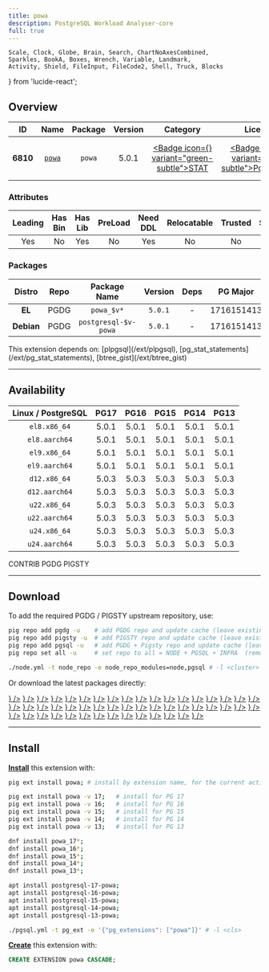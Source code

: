 ```yaml
---
title: powa
description: PostgreSQL Workload Analyser-core
full: true
---
```


    Scale, Clock, Globe, Brain, Search, ChartNoAxesCombined,
    Sparkles, BookA, Boxes, Wrench, Variable, Landmark,
    Activity, Shield, FileInput, FileCode2, Shell, Truck, Blocks
} from 'lucide-react';

## Overview

| <TooltipIconButton tooltip="Extension unique identifier" side="top">ID</TooltipIconButton> | <TooltipIconButton tooltip="Extension name" side="top">Name</TooltipIconButton> | <TooltipIconButton tooltip="Package name for installation" side="top">Package</TooltipIconButton> | <TooltipIconButton tooltip="Latest available extension version" side="top">Version</TooltipIconButton> | <TooltipIconButton tooltip="Extension category" side="top">Category</TooltipIconButton> | <TooltipIconButton tooltip="Open source license" side="top">License</TooltipIconButton> | <TooltipIconButton tooltip="Programming language" side="top">Lang</TooltipIconButton> |
|:--------:|:--------:|:----------:|:--------------:|:---------------------------------------:|:------------------------------------------------------:|:----:|
| **6810** | [`powa`](https://github.com/powa-team/powa) | `powa` | 5.0.1 | <a href="/ext/stat" className="no-underline"><Badge icon={<Activity />} variant="green-subtle">STAT</Badge></a> | <a href="/ext/list/license#postgresql" className="no-underline"><Badge icon={<Scale />} variant="blue-subtle">PostgreSQL</Badge></a> | <a href="/ext/list/lang#python"><Badge icon={<FileCode2 />} variant="blue-subtle">Python</Badge></a> |

### Attributes

| <TooltipIconButton tooltip="The Primary Leading extension in the Package" side="top">Leading</TooltipIconButton> | <TooltipIconButton tooltip="Contains binary utils" side="top">Has Bin</TooltipIconButton> | <TooltipIconButton tooltip="Contains .so shared library files" side="top">Has Lib</TooltipIconButton> | <TooltipIconButton tooltip="Requires preloading via shared_preload_libraries" side="top">PreLoad</TooltipIconButton> | <TooltipIconButton tooltip="Requires CREATE EXTENSION DDL command" side="top">Need DDL</TooltipIconButton> | <TooltipIconButton tooltip="Can be installed in any schema" side="top">Relocatable</TooltipIconButton> | <TooltipIconButton tooltip="Can be created by non-superuser" side="top">Trusted</TooltipIconButton> | <TooltipIconButton tooltip="Schemas used by this extension" side="top">Schemas</TooltipIconButton> |
|:-------:|:-------:|:-------:|:-------:|:--------:|:-----------:|:-------:|:-------:|
| Yes | No | Yes | No | Yes | No | No | `public` |

### Packages

| <TooltipIconButton tooltip="Linux distribution family, EL or Debian" side="top">Distro</TooltipIconButton> | <TooltipIconButton tooltip="Package repository" side="top">Repo</TooltipIconButton> | <TooltipIconButton tooltip="The RPM/DEB Package Name Pattern (replace $v with real pg major)" side="top">Package Name</TooltipIconButton> | <TooltipIconButton tooltip="Latest package version" side="top">Version</TooltipIconButton> | <TooltipIconButton tooltip="RPM/DEB Package dependencies" side="top">Deps</TooltipIconButton> | <TooltipIconButton tooltip="Available in these PostgreSQL Major Versions" side="top">PG Major</TooltipIconButton> |
|:----------:|:--------:|:------------------------:|:-----------:|:------------:|:------------------:|
|   **EL**   | <Badge variant="blue-subtle"><span className="font-bold">PGDG</span></Badge> | `powa_$v*` | `5.0.1` | - | <Badge variant="green-subtle">17</Badge><Badge variant="green-subtle">16</Badge><Badge variant="green-subtle">15</Badge><Badge variant="green-subtle">14</Badge><Badge variant="green-subtle">13</Badge> |
| **Debian** | <Badge variant="blue-subtle"><span className="font-bold">PGDG</span></Badge> | `postgresql-$v-powa` | `5.0.1` | - | <Badge variant="green-subtle">17</Badge><Badge variant="green-subtle">16</Badge><Badge variant="green-subtle">15</Badge><Badge variant="green-subtle">14</Badge><Badge variant="green-subtle">13</Badge> |


<Callout title="Dependencies" type="warn">
    This extension depends on: [plpgsql](/ext/plpgsql), [pg_stat_statements](/ext/pg_stat_statements), [btree_gist](/ext/btree_gist)
</Callout>


------

## Availability

| <TooltipIconButton tooltip="Linux Distro Arch / PostgreSQL Major Version" side="top">Linux / PostgreSQL </TooltipIconButton> | **PG17** | **PG16** | **PG15** | **PG14** | **PG13** |
|:-----:|:-----:|:-----:|:-----:|:-----:|:-----:|
| `el8.x86_64` | <Badge variant="blue-subtle">5.0.1</Badge> | <Badge variant="blue-subtle">5.0.1</Badge> | <Badge variant="blue-subtle">5.0.1</Badge> | <Badge variant="blue-subtle">5.0.1</Badge> | <Badge variant="blue-subtle">5.0.1</Badge> |
| `el8.aarch64` | <Badge variant="blue-subtle">5.0.1</Badge> | <Badge variant="blue-subtle">5.0.1</Badge> | <Badge variant="blue-subtle">5.0.1</Badge> | <Badge variant="blue-subtle">5.0.1</Badge> | <Badge variant="blue-subtle">5.0.1</Badge> |
| `el9.x86_64` | <Badge variant="blue-subtle">5.0.1</Badge> | <Badge variant="blue-subtle">5.0.1</Badge> | <Badge variant="blue-subtle">5.0.1</Badge> | <Badge variant="blue-subtle">5.0.1</Badge> | <Badge variant="blue-subtle">5.0.1</Badge> |
| `el9.aarch64` | <Badge variant="blue-subtle">5.0.1</Badge> | <Badge variant="blue-subtle">5.0.1</Badge> | <Badge variant="blue-subtle">5.0.1</Badge> | <Badge variant="blue-subtle">5.0.1</Badge> | <Badge variant="blue-subtle">5.0.1</Badge> |
| `d12.x86_64` | <Badge variant="blue-subtle">5.0.3</Badge> | <Badge variant="blue-subtle">5.0.3</Badge> | <Badge variant="blue-subtle">5.0.3</Badge> | <Badge variant="blue-subtle">5.0.3</Badge> | <Badge variant="blue-subtle">5.0.3</Badge> |
| `d12.aarch64` | <Badge variant="blue-subtle">5.0.3</Badge> | <Badge variant="blue-subtle">5.0.3</Badge> | <Badge variant="blue-subtle">5.0.3</Badge> | <Badge variant="blue-subtle">5.0.3</Badge> | <Badge variant="blue-subtle">5.0.3</Badge> |
| `u22.x86_64` | <Badge variant="blue-subtle">5.0.3</Badge> | <Badge variant="blue-subtle">5.0.3</Badge> | <Badge variant="blue-subtle">5.0.3</Badge> | <Badge variant="blue-subtle">5.0.3</Badge> | <Badge variant="blue-subtle">5.0.3</Badge> |
| `u22.aarch64` | <Badge variant="blue-subtle">5.0.3</Badge> | <Badge variant="blue-subtle">5.0.3</Badge> | <Badge variant="blue-subtle">5.0.3</Badge> | <Badge variant="blue-subtle">5.0.3</Badge> | <Badge variant="blue-subtle">5.0.3</Badge> |
| `u24.x86_64` | <Badge variant="blue-subtle">5.0.3</Badge> | <Badge variant="blue-subtle">5.0.3</Badge> | <Badge variant="blue-subtle">5.0.3</Badge> | <Badge variant="blue-subtle">5.0.3</Badge> | <Badge variant="blue-subtle">5.0.3</Badge> |
| `u24.aarch64` | <Badge variant="blue-subtle">5.0.3</Badge> | <Badge variant="blue-subtle">5.0.3</Badge> | <Badge variant="blue-subtle">5.0.3</Badge> | <Badge variant="blue-subtle">5.0.3</Badge> | <Badge variant="blue-subtle">5.0.3</Badge> |

<Badge variant="green-subtle"><span className="font-black">CONTRIB</span></Badge> <Badge variant="blue-subtle"><span className="font-black">PGDG</span></Badge> <Badge variant="amber-subtle"><span className="font-black">PIGSTY</span></Badge>

------

## Download

To add the required PGDG / PIGSTY upstream repository, use:

```bash tab="pig"
pig repo add pgdg -u    # add PGDG repo and update cache (leave existing repos)
pig repo add pigsty -u  # add PIGSTY repo and update cache (leave existing repos)
pig repo add pgsql -u   # add PGDG + Pigsty repo and update cache (leave existing repos)
pig repo set all -u     # set repo to all = NODE + PGSQL + INFRA  (remove existing repos)
```
```bash tab="pigsty"
./node.yml -t node_repo -e node_repo_modules=node,pgsql # -l <cluster>
```

Or download the latest packages directly:

<Files>
    <Folder name="el8.x86_64">
        <a href="https://download.postgresql.org/pub/repos/yum/17/redhat/rhel-8-x86_64/powa_17-5.0.1-1PGDG.rhel8.x86_64.rpm"><File name="powa_17-5.0.1-1PGDG.rhel8.x86_64.rpm" icon={<Package className="text-emerald-500" />} /></a>
        <a href="https://download.postgresql.org/pub/repos/yum/16/redhat/rhel-8-x86_64/powa_16-5.0.1-1PGDG.rhel8.x86_64.rpm"><File name="powa_16-5.0.1-1PGDG.rhel8.x86_64.rpm" icon={<Package className="text-emerald-500" />} /></a>
        <a href="https://download.postgresql.org/pub/repos/yum/15/redhat/rhel-8-x86_64/powa_15-5.0.1-1PGDG.rhel8.x86_64.rpm"><File name="powa_15-5.0.1-1PGDG.rhel8.x86_64.rpm" icon={<Package className="text-emerald-500" />} /></a>
        <a href="https://download.postgresql.org/pub/repos/yum/14/redhat/rhel-8-x86_64/powa_14-5.0.1-1PGDG.rhel8.x86_64.rpm"><File name="powa_14-5.0.1-1PGDG.rhel8.x86_64.rpm" icon={<Package className="text-emerald-500" />} /></a>
        <a href="https://download.postgresql.org/pub/repos/yum/13/redhat/rhel-8-x86_64/powa_13-5.0.1-1PGDG.rhel8.x86_64.rpm"><File name="powa_13-5.0.1-1PGDG.rhel8.x86_64.rpm" icon={<Package className="text-emerald-500" />} /></a>
    </Folder>
    <Folder name="el8.aarch64">
        <a href="https://download.postgresql.org/pub/repos/yum/17/redhat/rhel-8-aarch64/powa_17-5.0.1-1PGDG.rhel8.aarch64.rpm"><File name="powa_17-5.0.1-1PGDG.rhel8.aarch64.rpm" icon={<Package className="text-orange-500" />} /></a>
        <a href="https://download.postgresql.org/pub/repos/yum/16/redhat/rhel-8-aarch64/powa_16-5.0.1-1PGDG.rhel8.aarch64.rpm"><File name="powa_16-5.0.1-1PGDG.rhel8.aarch64.rpm" icon={<Package className="text-orange-500" />} /></a>
        <a href="https://download.postgresql.org/pub/repos/yum/15/redhat/rhel-8-aarch64/powa_15-5.0.1-1PGDG.rhel8.aarch64.rpm"><File name="powa_15-5.0.1-1PGDG.rhel8.aarch64.rpm" icon={<Package className="text-orange-500" />} /></a>
        <a href="https://download.postgresql.org/pub/repos/yum/14/redhat/rhel-8-aarch64/powa_14-5.0.1-1PGDG.rhel8.aarch64.rpm"><File name="powa_14-5.0.1-1PGDG.rhel8.aarch64.rpm" icon={<Package className="text-orange-500" />} /></a>
        <a href="https://download.postgresql.org/pub/repos/yum/13/redhat/rhel-8-aarch64/powa_13-5.0.1-1PGDG.rhel8.aarch64.rpm"><File name="powa_13-5.0.1-1PGDG.rhel8.aarch64.rpm" icon={<Package className="text-orange-500" />} /></a>
    </Folder>
    <Folder name="el9.x86_64">
        <a href="https://download.postgresql.org/pub/repos/yum/17/redhat/rhel-9-x86_64/powa_17-5.0.1-1PGDG.rhel9.x86_64.rpm"><File name="powa_17-5.0.1-1PGDG.rhel9.x86_64.rpm" icon={<Package className="text-emerald-500" />} /></a>
        <a href="https://download.postgresql.org/pub/repos/yum/16/redhat/rhel-9-x86_64/powa_16-5.0.1-1PGDG.rhel9.x86_64.rpm"><File name="powa_16-5.0.1-1PGDG.rhel9.x86_64.rpm" icon={<Package className="text-emerald-500" />} /></a>
        <a href="https://download.postgresql.org/pub/repos/yum/15/redhat/rhel-9-x86_64/powa_15-5.0.1-1PGDG.rhel9.x86_64.rpm"><File name="powa_15-5.0.1-1PGDG.rhel9.x86_64.rpm" icon={<Package className="text-emerald-500" />} /></a>
        <a href="https://download.postgresql.org/pub/repos/yum/14/redhat/rhel-9-x86_64/powa_14-5.0.1-1PGDG.rhel9.x86_64.rpm"><File name="powa_14-5.0.1-1PGDG.rhel9.x86_64.rpm" icon={<Package className="text-emerald-500" />} /></a>
        <a href="https://download.postgresql.org/pub/repos/yum/13/redhat/rhel-9-x86_64/powa_13-5.0.1-1PGDG.rhel9.x86_64.rpm"><File name="powa_13-5.0.1-1PGDG.rhel9.x86_64.rpm" icon={<Package className="text-emerald-500" />} /></a>
    </Folder>
    <Folder name="el9.aarch64">
        <a href="https://download.postgresql.org/pub/repos/yum/17/redhat/rhel-9-aarch64/powa_17-5.0.1-1PGDG.rhel9.aarch64.rpm"><File name="powa_17-5.0.1-1PGDG.rhel9.aarch64.rpm" icon={<Package className="text-orange-500" />} /></a>
        <a href="https://download.postgresql.org/pub/repos/yum/16/redhat/rhel-9-aarch64/powa_16-5.0.1-1PGDG.rhel9.aarch64.rpm"><File name="powa_16-5.0.1-1PGDG.rhel9.aarch64.rpm" icon={<Package className="text-orange-500" />} /></a>
        <a href="https://download.postgresql.org/pub/repos/yum/15/redhat/rhel-9-aarch64/powa_15-5.0.1-1PGDG.rhel9.aarch64.rpm"><File name="powa_15-5.0.1-1PGDG.rhel9.aarch64.rpm" icon={<Package className="text-orange-500" />} /></a>
        <a href="https://download.postgresql.org/pub/repos/yum/14/redhat/rhel-9-aarch64/powa_14-5.0.1-1PGDG.rhel9.aarch64.rpm"><File name="powa_14-5.0.1-1PGDG.rhel9.aarch64.rpm" icon={<Package className="text-orange-500" />} /></a>
        <a href="https://download.postgresql.org/pub/repos/yum/13/redhat/rhel-9-aarch64/powa_13-5.0.1-1PGDG.rhel9.aarch64.rpm"><File name="powa_13-5.0.1-1PGDG.rhel9.aarch64.rpm" icon={<Package className="text-orange-500" />} /></a>
    </Folder>
    <Folder name="d12.x86_64">
        <a href="https://apt.postgresql.org/pub/repos/apt/pool/main/p/powa-archivist/postgresql-17-powa_5.0.3-1.pgdg120+1_arm64.deb"><File name="postgresql-17-powa_5.0.3-1.pgdg120+1_arm64.deb" icon={<Box className="text-emerald-500" />} /></a>
        <a href="https://apt.postgresql.org/pub/repos/apt/pool/main/p/powa-archivist/postgresql-16-powa_5.0.3-1.pgdg120+1_arm64.deb"><File name="postgresql-16-powa_5.0.3-1.pgdg120+1_arm64.deb" icon={<Box className="text-emerald-500" />} /></a>
        <a href="https://apt.postgresql.org/pub/repos/apt/pool/main/p/powa-archivist/postgresql-15-powa_5.0.3-1.pgdg120+1_arm64.deb"><File name="postgresql-15-powa_5.0.3-1.pgdg120+1_arm64.deb" icon={<Box className="text-emerald-500" />} /></a>
        <a href="https://apt.postgresql.org/pub/repos/apt/pool/main/p/powa-archivist/postgresql-14-powa_5.0.3-1.pgdg120+1_arm64.deb"><File name="postgresql-14-powa_5.0.3-1.pgdg120+1_arm64.deb" icon={<Box className="text-emerald-500" />} /></a>
        <a href="https://apt.postgresql.org/pub/repos/apt/pool/main/p/powa-archivist/postgresql-13-powa_5.0.3-1.pgdg120+1_arm64.deb"><File name="postgresql-13-powa_5.0.3-1.pgdg120+1_arm64.deb" icon={<Box className="text-emerald-500" />} /></a>
    </Folder>
    <Folder name="d12.aarch64">
        <a href="https://apt.postgresql.org/pub/repos/apt/pool/main/p/powa-archivist/postgresql-17-powa_5.0.3-1.pgdg120+1_amd64.deb"><File name="postgresql-17-powa_5.0.3-1.pgdg120+1_amd64.deb" icon={<Box className="text-orange-500" />} /></a>
        <a href="https://apt.postgresql.org/pub/repos/apt/pool/main/p/powa-archivist/postgresql-16-powa_5.0.3-1.pgdg120+1_amd64.deb"><File name="postgresql-16-powa_5.0.3-1.pgdg120+1_amd64.deb" icon={<Box className="text-orange-500" />} /></a>
        <a href="https://apt.postgresql.org/pub/repos/apt/pool/main/p/powa-archivist/postgresql-15-powa_5.0.3-1.pgdg120+1_amd64.deb"><File name="postgresql-15-powa_5.0.3-1.pgdg120+1_amd64.deb" icon={<Box className="text-orange-500" />} /></a>
        <a href="https://apt.postgresql.org/pub/repos/apt/pool/main/p/powa-archivist/postgresql-14-powa_5.0.3-1.pgdg120+1_amd64.deb"><File name="postgresql-14-powa_5.0.3-1.pgdg120+1_amd64.deb" icon={<Box className="text-orange-500" />} /></a>
        <a href="https://apt.postgresql.org/pub/repos/apt/pool/main/p/powa-archivist/postgresql-13-powa_5.0.3-1.pgdg120+1_amd64.deb"><File name="postgresql-13-powa_5.0.3-1.pgdg120+1_amd64.deb" icon={<Box className="text-orange-500" />} /></a>
    </Folder>
    <Folder name="u22.x86_64">
        <a href="https://apt.postgresql.org/pub/repos/apt/pool/main/p/powa-archivist/postgresql-17-powa_5.0.3-1.pgdg22.04+1_amd64.deb"><File name="postgresql-17-powa_5.0.3-1.pgdg22.04+1_amd64.deb" icon={<Box className="text-emerald-500" />} /></a>
        <a href="https://apt.postgresql.org/pub/repos/apt/pool/main/p/powa-archivist/postgresql-16-powa_5.0.3-1.pgdg22.04+1_amd64.deb"><File name="postgresql-16-powa_5.0.3-1.pgdg22.04+1_amd64.deb" icon={<Box className="text-emerald-500" />} /></a>
        <a href="https://apt.postgresql.org/pub/repos/apt/pool/main/p/powa-archivist/postgresql-15-powa_5.0.3-1.pgdg22.04+1_amd64.deb"><File name="postgresql-15-powa_5.0.3-1.pgdg22.04+1_amd64.deb" icon={<Box className="text-emerald-500" />} /></a>
        <a href="https://apt.postgresql.org/pub/repos/apt/pool/main/p/powa-archivist/postgresql-14-powa_5.0.3-1.pgdg22.04+1_amd64.deb"><File name="postgresql-14-powa_5.0.3-1.pgdg22.04+1_amd64.deb" icon={<Box className="text-emerald-500" />} /></a>
        <a href="https://apt.postgresql.org/pub/repos/apt/pool/main/p/powa-archivist/postgresql-13-powa_5.0.3-1.pgdg22.04+1_amd64.deb"><File name="postgresql-13-powa_5.0.3-1.pgdg22.04+1_amd64.deb" icon={<Box className="text-emerald-500" />} /></a>
    </Folder>
    <Folder name="u22.aarch64">
        <a href="https://apt.postgresql.org/pub/repos/apt/pool/main/p/powa-archivist/postgresql-17-powa_5.0.3-1.pgdg22.04+1_arm64.deb"><File name="postgresql-17-powa_5.0.3-1.pgdg22.04+1_arm64.deb" icon={<Box className="text-orange-500" />} /></a>
        <a href="https://apt.postgresql.org/pub/repos/apt/pool/main/p/powa-archivist/postgresql-16-powa_5.0.3-1.pgdg22.04+1_arm64.deb"><File name="postgresql-16-powa_5.0.3-1.pgdg22.04+1_arm64.deb" icon={<Box className="text-orange-500" />} /></a>
        <a href="https://apt.postgresql.org/pub/repos/apt/pool/main/p/powa-archivist/postgresql-15-powa_5.0.3-1.pgdg22.04+1_arm64.deb"><File name="postgresql-15-powa_5.0.3-1.pgdg22.04+1_arm64.deb" icon={<Box className="text-orange-500" />} /></a>
        <a href="https://apt.postgresql.org/pub/repos/apt/pool/main/p/powa-archivist/postgresql-14-powa_5.0.3-1.pgdg22.04+1_arm64.deb"><File name="postgresql-14-powa_5.0.3-1.pgdg22.04+1_arm64.deb" icon={<Box className="text-orange-500" />} /></a>
        <a href="https://apt.postgresql.org/pub/repos/apt/pool/main/p/powa-archivist/postgresql-13-powa_5.0.3-1.pgdg22.04+1_arm64.deb"><File name="postgresql-13-powa_5.0.3-1.pgdg22.04+1_arm64.deb" icon={<Box className="text-orange-500" />} /></a>
    </Folder>
    <Folder name="u24.x86_64">
        <a href="https://apt.postgresql.org/pub/repos/apt/pool/main/p/powa-archivist/postgresql-17-powa_5.0.3-1.pgdg24.04+1_amd64.deb"><File name="postgresql-17-powa_5.0.3-1.pgdg24.04+1_amd64.deb" icon={<Box className="text-emerald-500" />} /></a>
        <a href="https://apt.postgresql.org/pub/repos/apt/pool/main/p/powa-archivist/postgresql-16-powa_5.0.3-1.pgdg24.04+1_amd64.deb"><File name="postgresql-16-powa_5.0.3-1.pgdg24.04+1_amd64.deb" icon={<Box className="text-emerald-500" />} /></a>
        <a href="https://apt.postgresql.org/pub/repos/apt/pool/main/p/powa-archivist/postgresql-15-powa_5.0.3-1.pgdg24.04+1_amd64.deb"><File name="postgresql-15-powa_5.0.3-1.pgdg24.04+1_amd64.deb" icon={<Box className="text-emerald-500" />} /></a>
        <a href="https://apt.postgresql.org/pub/repos/apt/pool/main/p/powa-archivist/postgresql-14-powa_5.0.3-1.pgdg24.04+1_amd64.deb"><File name="postgresql-14-powa_5.0.3-1.pgdg24.04+1_amd64.deb" icon={<Box className="text-emerald-500" />} /></a>
        <a href="https://apt.postgresql.org/pub/repos/apt/pool/main/p/powa-archivist/postgresql-13-powa_5.0.3-1.pgdg24.04+1_amd64.deb"><File name="postgresql-13-powa_5.0.3-1.pgdg24.04+1_amd64.deb" icon={<Box className="text-emerald-500" />} /></a>
    </Folder>
    <Folder name="u24.aarch64">
        <a href="https://apt.postgresql.org/pub/repos/apt/pool/main/p/powa-archivist/postgresql-17-powa_5.0.3-1.pgdg24.04+1_arm64.deb"><File name="postgresql-17-powa_5.0.3-1.pgdg24.04+1_arm64.deb" icon={<Box className="text-orange-500" />} /></a>
        <a href="https://apt.postgresql.org/pub/repos/apt/pool/main/p/powa-archivist/postgresql-16-powa_5.0.3-1.pgdg24.04+1_arm64.deb"><File name="postgresql-16-powa_5.0.3-1.pgdg24.04+1_arm64.deb" icon={<Box className="text-orange-500" />} /></a>
        <a href="https://apt.postgresql.org/pub/repos/apt/pool/main/p/powa-archivist/postgresql-15-powa_5.0.3-1.pgdg24.04+1_arm64.deb"><File name="postgresql-15-powa_5.0.3-1.pgdg24.04+1_arm64.deb" icon={<Box className="text-orange-500" />} /></a>
        <a href="https://apt.postgresql.org/pub/repos/apt/pool/main/p/powa-archivist/postgresql-14-powa_5.0.3-1.pgdg24.04+1_arm64.deb"><File name="postgresql-14-powa_5.0.3-1.pgdg24.04+1_arm64.deb" icon={<Box className="text-orange-500" />} /></a>
        <a href="https://apt.postgresql.org/pub/repos/apt/pool/main/p/powa-archivist/postgresql-13-powa_5.0.3-1.pgdg24.04+1_arm64.deb"><File name="postgresql-13-powa_5.0.3-1.pgdg24.04+1_arm64.deb" icon={<Box className="text-orange-500" />} /></a>
    </Folder>
</Files>

------

## Install

[**Install**](/docs/pgsql/ext/install) this extension with:

```bash tab="pig"
pig ext install powa; # install by extension name, for the current active PG version

pig ext install powa -v 17;   # install for PG 17
pig ext install powa -v 16;   # install for PG 16
pig ext install powa -v 15;   # install for PG 15
pig ext install powa -v 14;   # install for PG 14
pig ext install powa -v 13;   # install for PG 13
```
```bash tab="yum" 
dnf install powa_17*;
dnf install powa_16*;
dnf install powa_15*;
dnf install powa_14*;
dnf install powa_13*;
```
```bash tab="apt" 
apt install postgresql-17-powa;
apt install postgresql-16-powa;
apt install postgresql-15-powa;
apt install postgresql-14-powa;
apt install postgresql-13-powa;
```
```bash tab="ansible"
./pgsql.yml -t pg_ext -e '{"pg_extensions": ["powa"]}' # -l <cls>
```

[**Create**](/docs/pgsql/ext/create) this extension with:

```sql
CREATE EXTENSION powa CASCADE;
```


